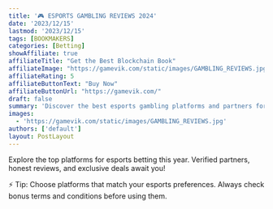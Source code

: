 ```yaml
---
title: '🎮 ESPORTS GAMBLING REVIEWS 2024'
date: '2023/12/15'
lastmod: '2023/12/15'
tags: [BOOKMAKERS]
categories: [Betting]
showAffiliate: true
affiliateTitle: "Get the Best Blockchain Book"
affiliateImage: "https://gamevik.com/static/images/GAMBLING_REVIEWS.jpg"
affiliateRating: 5
affiliateButtonText: "Buy Now"
affiliateButtonUrl: "https://gamevik.com/"
draft: false
summary: 'Discover the best esports gambling platforms and partners for 2024.'
images:
  - 'https://gamevik.com/static/images/GAMBLING_REVIEWS.jpg'
authors: ['default']
layout: PostLayout
---
```

Explore the top platforms for esports betting this year. Verified partners, honest reviews, and exclusive deals await you!

⚡ Tip: Choose platforms that match your esports preferences. Always check bonus terms and conditions before using them.

